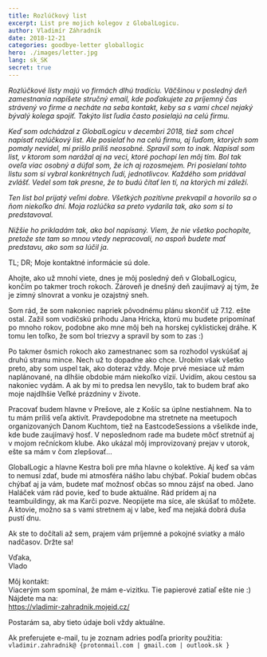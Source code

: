 ```yaml
---
title: Rozlúčkový list
excerpt: List pre mojich kolegov z GlobalLogicu.
author: Vladimír Záhradník
date: 2018-12-21
categories: goodbye-letter globallogic
hero: ./images/letter.jpg
lang: sk_SK
secret: true
---
```


*Rozlúčkové listy majú vo firmách dlhú tradíciu. Väčšinou v posledný deň zamestnania napíšete stručný email, kde poďakujete za príjemný čas strávený vo firme a necháte na seba kontakt, keby sa s vami chcel nejaký bývalý kolega spojiť. Takýto list ľudia často posielajú na celú firmu.*

*Keď som odchádzal z GlobalLogicu v decembri 2018, tiež som chcel napísať rozlúčkový list. Ale posielať ho na celú firmu, aj ľuďom, ktorých som pomaly nevidel, mi prišlo príliš neosobné. Spravil som to inak. Napísal som list, v ktorom som narážal aj na veci, ktoré pochopí len môj tím. Bol tak oveľa viac osobný a dúfal som, že ich aj rozosmejem. Pri posielaní tohto listu som si vybral konkrétnych ľudí, jednotlivcov. Každého som pridával zvlášť. Vedel som tak presne, že to budú čítať len tí, na ktorých mi záleží.*

*Ten list bol prijatý veľmi dobre. Všetkých pozitívne prekvapil a hovorilo sa o ňom niekoľko dní. Moja rozlúčka sa preto vydarila tak, ako som si to predstavoval.*

*Nižšie ho prikladám tak, ako bol napísaný. Viem, že nie všetko pochopíte, pretože ste tam so mnou vtedy nepracovali, no aspoň budete mať predstavu, ako som sa lúčil ja.*

TL; DR; Moje kontaktné informácie sú dole.

Ahojte,
ako už mnohí viete, dnes je môj posledný deň v GlobalLogicu, končím po takmer troch rokoch. Zároveň je dnešný deň zaujímavý aj tým, že je zimný slnovrat a vonku je ozajstný sneh.

Som rád, že som nakoniec napriek pôvodnému plánu skončiť už 7.12. ešte ostal. Zažil som vodičskú príhodu Jana Hricka, ktorú mu budete pripomínať po mnoho rokov, podobne ako mne môj beh na horskej cyklistickej dráhe. K tomu len toľko, že som bol triezvy a spravil by som to zas :)

Po takmer ôsmich rokoch ako zamestnanec som sa rozhodol vyskúšať aj druhú stranu mince. Nech už to dopadne ako chce. Urobím však všetko preto, aby som uspel tak, ako doteraz vždy. Moje prvé mesiace už mám naplánované, na dlhšie obdobie mám niekoľko vízií. Uvidím, akou cestou sa nakoniec vydám. A ak by mi to predsa len nevyšlo, tak to budem brať ako moje najdlhšie Veľké prázdniny v živote.

Pracovať budem hlavne v Prešove, ale z Košíc sa úplne nestiahnem. Na to tu mám príliš veľa aktivít. Pravdepodobne ma stretnete na meetupoch organizovaných Danom Kuchtom, tiež na EastcodeSessions a všelikde inde, kde bude zaujímavý hosť. V neposlednom rade ma budete môcť stretnúť aj v mojom rečníckom klube. Ako ukázal môj improvizovaný prejav v utorok, ešte sa mám v čom zlepšovať...

GlobalLogic a hlavne Kestra boli pre mňa hlavne o kolektíve. Aj keď sa vám to nemusí zdať, bude mi atmosféra nášho labu chýbať. Pokiaľ budem občas chýbať aj ja vám, budete mať možnosť občas so mnou zájsť na obed. Jano Haláček vám rád povie, keď to bude aktuálne. Rád prídem aj na teambuildingy, ak ma Karči pozve. Neopijete ma síce, ale skúšať to môžete. A ktovie, možno sa s vami stretnem aj v labe, keď ma nejaká dobrá duša pustí dnu.

Ak ste to dočítali až sem, prajem vám príjemné a pokojné sviatky a málo nadčasov. Držte sa!

Vďaka,<br />
Vlado

Môj kontakt:<br/>
Viacerým som spomínal, že mám e-vizitku. Tie papierové zatiaľ ešte nie :)<br />
Nájdete ma na:<br />
https://vladimir-zahradnik.mojeid.cz/

Postarám sa, aby tieto údaje boli vždy aktuálne.

Ak preferujete e-mail, tu je zoznam adries podľa priority použitia:<br />
`vladimir.zahradnik@ {protonmail.com | gmail.com | outlook.sk }`

